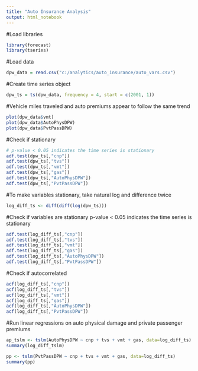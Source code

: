 ---
title: "Auto Insurance Analysis"
output: html_notebook
---

#Load libraries

```{r}
library(forecast)
library(tseries)
```

#Load data

```{r}
dpw_data = read.csv("c:/analytics/auto_insurance/auto_vars.csv")
```

#Create time series object

```{r}
dpw_ts = ts(dpw_data, frequency = 4, start = c(2001, 1))
```


#Vehicle miles traveled and auto premiums appear to follow the same trend

```{r}
plot(dpw_data$vmt)
plot(dpw_data$AutoPhysDPW)
plot(dpw_data$PvtPassDPW)
```

#Check if stationary

```{r}
# p-value < 0.05 indicates the time series is stationary
adf.test(dpw_ts[,"cnp"])
adf.test(dpw_ts[,"tvs"])
adf.test(dpw_ts[,"vmt"])
adf.test(dpw_ts[,"gas"])
adf.test(dpw_ts[,"AutoPhysDPW"])
adf.test(dpw_ts[,"PvtPassDPW"])
```

#To make variables stationary, take natural log and difference twice

```{r}
log_diff_ts <- diff(diff(log(dpw_ts)))
```

#Check if variables are stationary
p-value < 0.05 indicates the time series is stationary

```{r}
adf.test(log_diff_ts[,"cnp"])
adf.test(log_diff_ts[,"tvs"])
adf.test(log_diff_ts[,"vmt"])
adf.test(log_diff_ts[,"gas"])
adf.test(log_diff_ts[,"AutoPhysDPW"])
adf.test(log_diff_ts[,"PvtPassDPW"])
```

#Check if autocorrelated

```{r}
acf(log_diff_ts[,"cnp"])
acf(log_diff_ts[,"tvs"])
acf(log_diff_ts[,"vmt"])
acf(log_diff_ts[,"gas"])
acf(log_diff_ts[,"AutoPhysDPW"])
acf(log_diff_ts[,"PvtPassDPW"])
```


#Run linear regressions on auto physical damage and private passenger premiums

```{r}
ap_tslm <- tslm(AutoPhysDPW ~ cnp + tvs + vmt + gas, data=log_diff_ts)
summary(log_diff_tslm)
```

```{r}
pp <- tslm(PvtPassDPW ~ cnp + tvs + vmt + gas, data=log_diff_ts)
summary(pp)
```
